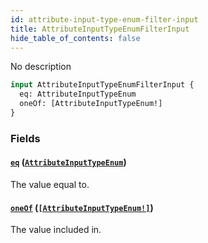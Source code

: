 ```yaml
---
id: attribute-input-type-enum-filter-input
title: AttributeInputTypeEnumFilterInput
hide_table_of_contents: false
---
```


No description

```graphql
input AttributeInputTypeEnumFilterInput {
  eq: AttributeInputTypeEnum
  oneOf: [AttributeInputTypeEnum!]
}
```

### Fields

#### [`eq`](#) ([`AttributeInputTypeEnum`](../../../developer/api-reference/enums/attribute-input-type-enum))

The value equal to.

#### [`oneOf`](#) ([`[AttributeInputTypeEnum!]`](../../../developer/api-reference/enums/attribute-input-type-enum))

The value included in.

